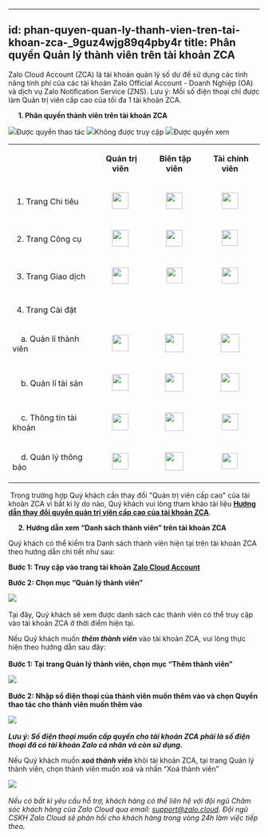 
---
id: phan-quyen-quan-ly-thanh-vien-tren-tai-khoan-zca-_9guz4wjg89q4pby4r
title: Phân quyền Quản lý thành viên trên tài khoản ZCA 
---
Zalo Cloud Account (ZCA) là tài khoản quản lý số dư để sử dụng các tính năng tính phí của các tài khoản Zalo Official Account - Doanh Nghiệp (OA) và dịch vụ Zalo Notification Service (ZNS). Lưu ý: Mỗi số điện thoại chỉ được làm Quản trị viên cấp cao của tối đa 1 tài khoản ZCA. 

     **1. Phân quyền thành viên trên tài khoản ZCA** 

![](https://stc-oa.zdn.vn/uploads/a4a65315628b0460ddb7eda32e9b8fd0.png)Được quyền thao tác ![](https://stc-oa.zdn.vn/uploads/d9eb403588184044b6ae56d682093cd9.png)Không được truy cập ![](https://stc-oa.zdn.vn/uploads/5249f1e9cd78341f9ce537ece3d737c1.png)Được quyền xem 

<table><tbody><tr><td><p style="margin-left:0px;">&nbsp;</p></td><td><p style="margin-left:0px;text-align:center;"><strong>Quản trị viên&nbsp;</strong></p></td><td><p style="margin-left:0px;text-align:center;"><strong>Biên tập viên&nbsp;</strong></p></td><td><p style="margin-left:0px;text-align:center;"><strong>Tài chính viên&nbsp;</strong></p></td></tr><tr><td><p style="margin-left:0px;">&nbsp; 1. Trang Chi tiêu&nbsp;</p></td><td><p style="margin-left:0px;text-align:center;"><img class="image_resized" style="width:33px;" src="https://stc-oa.zdn.vn/uploads/9fd7f853937e4a15936125e6533f7f8d.png">&nbsp;</p></td><td><p style="margin-left:0px;text-align:center;"><img class="image_resized" style="width:33px;" src="https://stc-oa.zdn.vn/uploads/4f9d2a1baa6d4be6b8286c4bcb80dabb.png">&nbsp;</p></td><td><p style="margin-left:0px;text-align:center;"><img class="image_resized" style="width:33px;" src="https://stc-oa.zdn.vn/uploads/a308b2248ad2ad801cb41633f0addc91.png">&nbsp;</p></td></tr><tr><td><p style="margin-left:0px;">&nbsp; 2. Trang Công cụ&nbsp;</p></td><td><p style="margin-left:0px;text-align:center;"><img class="image_resized" style="width:33px;" src="https://stc-oa.zdn.vn/uploads/23743bef16f5219a150f40d8cf86ab81.png">&nbsp;</p></td><td><p style="margin-left:0px;text-align:center;"><img class="image_resized" style="width:33px;" src="https://stc-oa.zdn.vn/uploads/aa24725fb50f2a2d2018fb3194eedf90.png">&nbsp;</p></td><td><p style="margin-left:0px;text-align:center;"><img class="image_resized" style="width:32px;" src="https://stc-oa.zdn.vn/uploads/60561b029e949a0823aa6233da248d59.png">&nbsp;</p></td></tr><tr><td><p style="margin-left:0px;">&nbsp; 3. Trang Giao dịch&nbsp;</p></td><td><p style="margin-left:0px;text-align:center;"><img class="image_resized" style="width:33px;" src="https://stc-oa.zdn.vn/uploads/ec8693532e2316f289a2b93ee87c1fa6.png">&nbsp;</p></td><td><p style="margin-left:0px;text-align:center;"><img class="image_resized" style="width:32px;" src="https://stc-oa.zdn.vn/uploads/70b6e801e7bb1a9ad8a2493275ae9552.png">&nbsp;</p></td><td><p style="margin-left:0px;text-align:center;"><img class="image_resized" style="width:33px;" src="https://stc-oa.zdn.vn/uploads/151761d87bc36a1b9877df5c39faf536.png">&nbsp;</p></td></tr><tr><td><p style="margin-left:0px;">&nbsp; 4. Trang Cài đặt&nbsp;</p></td><td><p style="margin-left:0px;text-align:center;">&nbsp;</p></td><td><p style="margin-left:0px;text-align:center;">&nbsp;</p></td><td><p style="margin-left:0px;text-align:center;">&nbsp;</p></td></tr><tr><td><p style="margin-left:0px;">&nbsp; &nbsp; a. Quản lí thành viên&nbsp;</p></td><td><p style="margin-left:0px;text-align:center;"><img class="image_resized" style="width:33px;" src="https://stc-oa.zdn.vn/uploads/7c2b92957c0ba3276e6d546e5f1d5c9d.png">&nbsp;</p></td><td><p style="margin-left:0px;text-align:center;"><img class="image_resized" style="width:37px;" src="https://stc-oa.zdn.vn/uploads/15760ca95b25823676729f505e993a01.png">&nbsp;</p></td><td><p style="margin-left:0px;text-align:center;"><img class="image_resized" style="width:37px;" src="https://stc-oa.zdn.vn/uploads/a6fb73675391e04f907d0b2e70562197.png">&nbsp;</p></td></tr><tr><td><p style="margin-left:0px;">&nbsp; &nbsp; b. Quản lí tài sản&nbsp;</p></td><td><p style="margin-left:0px;text-align:center;"><img class="image_resized" style="width:33px;" src="https://stc-oa.zdn.vn/uploads/7fc8723d41bb938c0d03a375e4cc202a.png">&nbsp;</p></td><td><p style="margin-left:0px;text-align:center;"><img class="image_resized" style="width:37px;" src="https://stc-oa.zdn.vn/uploads/48bb0551e0abf46fce0ed7253128e8d1.png">&nbsp;</p></td><td><p style="margin-left:0px;text-align:center;"><img class="image_resized" style="width:37px;" src="https://stc-oa.zdn.vn/uploads/3ff048202db6166c6ed7a16c9e414897.png">&nbsp;</p></td></tr><tr><td><p style="margin-left:0px;">&nbsp; &nbsp; c. Thông tin tài khoản&nbsp;</p></td><td><p style="margin-left:0px;text-align:center;"><img class="image_resized" style="width:33px;" src="https://stc-oa.zdn.vn/uploads/0d34707252c9bf6d186f34fed3b59596.png">&nbsp;</p></td><td><p style="margin-left:0px;text-align:center;"><img class="image_resized" style="width:37px;" src="https://stc-oa.zdn.vn/uploads/09d4ebcae1fe43bbbf60aacade34b34e.png">&nbsp;</p></td><td><p style="margin-left:0px;text-align:center;"><img class="image_resized" style="width:33px;" src="https://stc-oa.zdn.vn/uploads/e33c10d6e91f32386664e252402440ef.png">&nbsp;</p></td></tr><tr><td><p style="margin-left:0px;">&nbsp; &nbsp; d. Quản lý thông báo&nbsp;</p></td><td><p style="margin-left:0px;text-align:center;"><img class="image_resized" style="width:33px;" src="https://stc-oa.zdn.vn/uploads/3da9b5918bf266ea870cbbe08ec74248.png">&nbsp;</p></td><td><p style="margin-left:0px;text-align:center;"><img class="image_resized" style="width:37px;" src="https://stc-oa.zdn.vn/uploads/d6181f839560d06828094cdc8a3fe890.png">&nbsp;</p></td><td><p style="margin-left:0px;text-align:center;"><img class="image_resized" style="width:32px;" src="https://stc-oa.zdn.vn/uploads/85de483fe0272e16148e02c241d812b7.png">&nbsp;</p></td></tr></tbody></table>

 Trong trường hợp Quý khách cần thay đổi "Quản trị viên cấp cao" của tài khoản ZCA vì bất kì lý do nào, Quý khách vui lòng tham khảo tài liệu [**Hướng dẫn thay đổi quyền quản trị viên cấp cao của tài khoản ZCA**](https://zalo.cloud/blog/huong-dan-thay-doi-quyen-quan-tri-vien-cap-cao-cua-tai-khoan-zca/z4ujvknzjwbnqavdkj).  

     **2. Hướng dẫn xem “Danh sách thành viên” trên tài khoản ZCA** 

Quý khách có thể kiểm tra Danh sách thành viên hiện tại trên tài khoản ZCA theo hướng dẫn chi tiết như sau: 

**Bước 1: Truy cập vào trang tài khoản** [**Zalo Cloud Account**](https://account.zalo.cloud/spending/overview)  

**Bước 2: Chọn mục “Quản lý thành viên”** 

![](https://stc-oa.zdn.vn/uploads/a6d74badcc87bc2d34179069b69966be.png) 

Tại đây, Quý khách sẽ xem được danh sách các thành viên có thể truy cập vào tài khoản ZCA ở thời điểm hiện tại.  

Nếu Quý khách muốn _**thêm thành viên**_ vào tài khoản ZCA, vui lòng thực hiện theo hướng dẫn sau đây:   
   
**Bước 1: Tại trang Quản lý thành viên, chọn mục “Thêm thành viên”** 

![](https://stc-oa.zdn.vn/uploads/7f178bf2fba824968a638e03b64e2630.png) 

**Bước 2: Nhập số điện thoại của thành viên muốn thêm vào và chọn Quyền thao tác cho thành viên muốn thêm vào** 

![](https://stc-oa.zdn.vn/uploads/27a94b9d1925fc703dc6e1d884b87b91.png) 

_**Lưu ý: Số điện thoại muốn cấp quyền cho tài khoản ZCA phải là số điện thoại đã có tài khoản Zalo cá nhân và còn sử dụng.**_ 

Nếu Quý khách muốn _**xoá thành viên**_ khỏi tài khoản ZCA, tại trang Quản lý thành viên, chọn thành viên muốn xoá và nhấn “Xoá thành viên” 

![](https://stc-oa.zdn.vn/uploads/9ef00ab2b87152f3d5290ea3e2edebb9.png) 

_Nếu có bất kì yêu cầu hỗ trợ, khách hàng có thể liên hệ với đội ngũ Chăm sóc khách hàng của Zalo Cloud qua email:_ [_support@zalo.cloud_](mailto:support@zalo.cloud)_. Đội ngũ CSKH Zalo Cloud sẽ phản hồi cho khách hàng trong vòng 24h làm việc tiếp theo._

